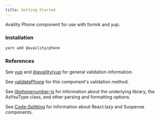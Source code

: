 ```yaml
---
title: Getting Started
---
```


Availity Phone component for use with formik and yup.

### Installation

```bash
yarn add @availity/phone
```

### References

See [yup](https://github.com/jquense/yup) and [@availity/yup](https://github.com/Availity/sdk-js/tree/master/packages/yup) for general validation information.

See [validatePhone](https://github.com/Availity/availity-react/tree/master/packages/phone/src/validatePhone.js) for this component's validation method.

See [libphonenumber-js](https://github.com/catamphetamine/libphonenumber-js/blob/master/README.md) for information about the underlying library, the AsYouType class, and other parsing and formatting options.

See [Code-Splitting](https://reactjs.org/docs/code-splitting.html) for information about React.lazy and Suspense components.
